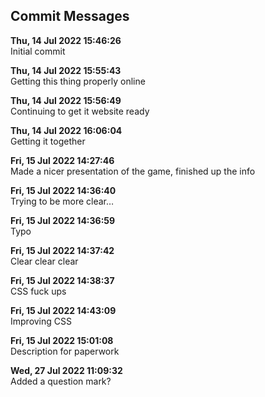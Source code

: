 ## Commit Messages

**Thu, 14 Jul 2022 15:46:26**  
Initial commit



**Thu, 14 Jul 2022 15:55:43**  
Getting this thing properly online



**Thu, 14 Jul 2022 15:56:49**  
Continuing to get it website ready



**Thu, 14 Jul 2022 16:06:04**  
Getting it together



**Fri, 15 Jul 2022 14:27:46**  
Made a nicer presentation of the game, finished up the info



**Fri, 15 Jul 2022 14:36:40**  
Trying to be more clear...



**Fri, 15 Jul 2022 14:36:59**  
Typo



**Fri, 15 Jul 2022 14:37:42**  
Clear clear clear



**Fri, 15 Jul 2022 14:38:37**  
CSS fuck ups



**Fri, 15 Jul 2022 14:43:09**  
Improving CSS



**Fri, 15 Jul 2022 15:01:08**  
Description for paperwork



**Wed, 27 Jul 2022 11:09:32**  
Added a question mark?



